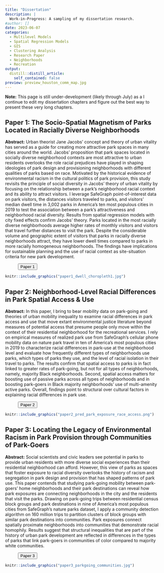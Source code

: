 ```yaml
---
title: "Dissertation"
description: |
  Work-in-Progress: A sampling of my dissertation research.
#author: []
date: 2023-06-07
categories: 
  - Multilevel Models
  - Spatial Regression Models
  - GIS
  - Clustering Analysis
  - Research Paper
  - Neighborhoods
  - Recreation
output:
  distill::distill_article:
    self_contained: false
preview: preview_houston_comm_map.jpg
---
```


<!-- Google tag (gtag.js) -->
<script async src="https://www.googletagmanager.com/gtag/js?id=G-Z5FMF0LVZS"></script>
<script>
  window.dataLayer = window.dataLayer || [];
  function gtag(){dataLayer.push(arguments);}
  gtag('js', new Date());

  gtag('config', 'G-Z5FMF0LVZS');
</script>


**Note:** This page is still under-development (likely through July) as a I continue to edit my dissertation chapters and figure out the best way to present these very long chapters.


## Paper 1: The Socio-Spatial Magnetism of Parks Located in Racially Diverse Neighborhoods

**Abstract:** Urban theorist Jane Jacobs’ concept and theory of urban vitality has served as a guide for creating more attractive park spaces in many cities around the world. Jacobs’ proposition that park spaces located in socially diverse neighborhood contexts are most attractive to urban residents overlooks the role racial prejudices have played in shaping ideologies of park design and provisioning neighborhoods with different qualities of parks based on race. Motivated by the historical evidence of environmental racism in the cultural politics of park provision, this study revisits the principle of social diversity in Jacobs’ theory of urban vitality by focusing on the relationship between a park’s neighborhood racial context and its ability to attract visitors. I leverage SafeGraph point-of-interest data on park visitors, the distances visitors traveled to parks, and visitors’ median dwell time in 3,002 parks in America’s ten most populous cities in 2019 to test the association between a park’s attractiveness and neighborhood racial diversity. Results from spatial regression models with city fixed effects confirm Jacobs’ theory. Parks located in the most racially diverse neighborhoods average higher rates of monthly visitors and visitors that travel further distances to visit the park. Despite the considerable volume and geographic extent of visitors that parks in racially diverse neighborhoods attract, they have lower dwell times compared to parks in more racially homogeneous neighborhoods. The findings have implications for sustainable planning and the use of racial context as site-situation criteria for new park development.

<p> 
<a href="https://drive.google.com/file/d/1BWfAF3qWs0Ehk4qnWCpvTis6sALTk8Vz/view?usp=sharing" style="margin-left: 3em"> <button class="btn btn-outline-dark"> <i class="fas fa-file-pdf fa-lg"></i> Paper 1</button> </a> 
</p>

```r
knitr::include_graphics("paper1_dwell_choropleth1.jpg")

```

## Paper 2: Neighborhood-Level Racial Differences in Park Spatial Access & Use

**Abstract:** In this paper, I bring to bear mobility data on park-going and theories of urban mobility inequality to examine racial differences in park access and use that move extant environmental justice literature beyond measures of potential access that presume people only move within the context of their residential neighborhood for the recreational services. I rely on empirical measures of realized park use from SafeGraph’s cellular phone mobility data on nature park travel in ten of America’s most populous cities in 2019 to characterize racial differences in park-use at the neighborhood level and evaluate how frequently different types of neighborhoods use parks, which types of parks they use, and the level of racial isolation in their travel to parks. The results confirm that spatial access to parks is in fact linked to greater rates of park-going, but not for all types of neighborhoods, namely, majority Black neighborhoods. Second, spatial access matters for boosting use of passive parks across all types of neighborhoods and in boosting park-goers in Black majority neighborhoods’ use of multi-amenity active parks. Overall, findings point to structural over cultural factors in explaining racial differences in park use.

<p> 
<a href="https://drive.google.com/file/d/1kuSD8GVdyiMM6hi0-j1PbZ1Skrz0jHfn/view?usp=sharing" style="margin-left: 3em"> <button class="btn btn-outline-dark"> <i class="fas fa-file-pdf fa-lg"></i> Paper 2</button> </a> 
</p>

```r
knitr::include_graphics("paper2_pred_park_exposure_race_access.png")

```

## Paper 3: Locating the Legacy of Environmental Racism in Park Provision through Communities of Park-Goers

**Abstract:** Social scientists and civic leaders see potential in parks to provide urban residents with more diverse social experiences than their residential neighborhood can afford. However, this view of parks as spaces that foster exposure to racial diversity overlooks the history of racism and segregation in park design and provision that has shaped patterns of park use. This paper contends that studying park-going mobility between park-goers' home neighborhoods and their park destinations can reveal how park exposures are connecting neighborhoods in the city and the residents that visit the parks. Drawing on park-going trips between residential census block groups and park destinations in nine of America’s most populous cities from SafeGraph’s nature parks dataset, I apply a community detection algorithm on 160 million trips to partition clusters of block groups with similar park destinations into communities. Park exposures connect spatially proximate neighborhoods into communities that demonstrate racial homophily. Results suggest that structural inequalities that are part of the history of urban park development are reflected in differences in the types of parks that link park-goers in communities of color compared to majority white communities.

<p> 
<a href="https://drive.google.com/file/d/1q7zG43V0BgDH4fl3gAB9ml53gDqLZ9u_/view?usp=sharing" style="margin-left: 3em"> <button class="btn btn-outline-dark"> <i class="fas fa-file-pdf fa-lg"></i> Paper 3</button> </a> 
</p>

```r
knitr::include_graphics("paper3_parkgoing_communities.jpg")

```
